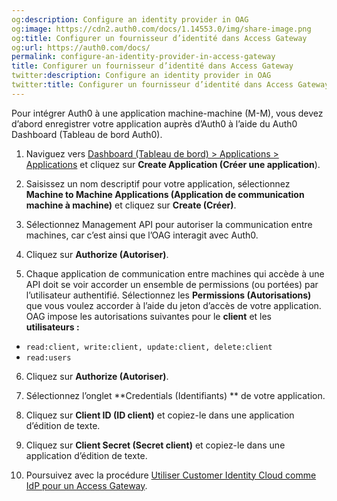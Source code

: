 ```yaml
---
og:description: Configure an identity provider in OAG
og:image: https://cdn2.auth0.com/docs/1.14553.0/img/share-image.png
og:title: Configurer un fournisseur d’identité dans Access Gateway
og:url: https://auth0.com/docs/
permalink: configure-an-identity-provider-in-access-gateway
title: Configurer un fournisseur d’identité dans Access Gateway
twitter:description: Configure an identity provider in OAG
twitter:title: Configurer un fournisseur d’identité dans Access Gateway
---
```


Pour intégrer Auth0 à une application machine-machine (M-M), vous devez d’abord enregistrer votre application auprès d’Auth0 à l’aide du Auth0 Dashboard (Tableau de bord Auth0).

1. Naviguez vers [Dashboard (Tableau de bord) > Applications > Applications](%24%7Bmanage_url%7D/#/applications) et cliquez sur **Create Application (Créer une application**).
2. Saisissez un nom descriptif pour votre application, sélectionnez **Machine to Machine Applications (Application de communication machine à machine)** et cliquez sur **Create (Créer)**.
3. Sélectionnez Management API pour autoriser la communication entre machines, car c’est ainsi que l’OAG interagit avec Auth0.

4. Cliquez sur **Authorize (Autoriser)**.

5. Chaque application de communication entre machines qui accède à une API doit se voir accorder un ensemble de permissions (ou portées) par l’utilisateur authentifié. Sélectionnez les **Permissions (Autorisations)** que vous voulez accorder à l’aide du jeton d’accès de votre application. OAG impose les autorisations suivantes pour le **client** et les **utilisateurs :**

* `read:client, write:client, update:client, delete:client`
* `read:users`

6. Cliquez sur **Authorize (Autoriser)**.

7. Sélectionnez l’onglet **Credentials (Identifiants) ** de votre application.

8.  Cliquez sur **Client ID (ID client)** et copiez-le dans une application d’édition de texte.

9. Cliquez sur **Client Secret (Secret client)** et copiez-le dans une application d’édition de texte.

10. Poursuivez avec la procédure [Utiliser Customer Identity Cloud comme IdP pour un Access Gateway](https://help.okta.com/okta_help.htm?type=oag&id=ext_oag_config_idp_okta).